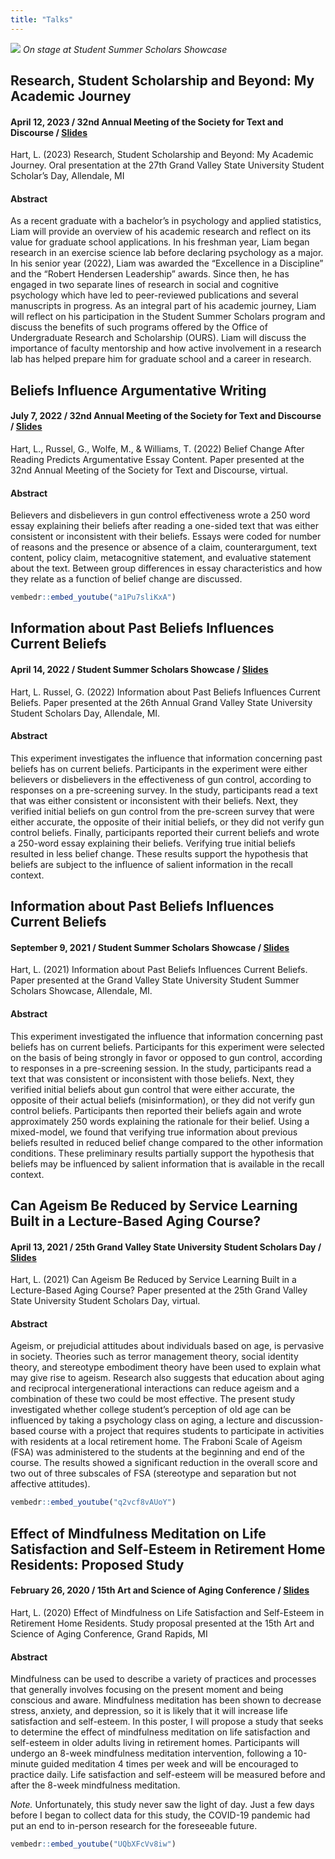 ```yaml
---
title: "Talks"
---
```


![](img/SummerScholarShowcase1.jpg)
*On stage at Student Summer Scholars Showcase*

## Research, Student Scholarship and Beyond: My Academic Journey

#### April 12, 2023 / 32nd Annual Meeting of the Society for Text and Discourse / [Slides](documents/SSD_2023.pptx)

Hart, L. (2023) Research, Student Scholarship and Beyond: My Academic Journey. Oral presentation at the 27th Grand Valley State University Student Scholar's Day, Allendale, MI

#### Abstract

As a recent graduate with a bachelor's in psychology and applied statistics, Liam will provide an overview of his academic research and reflect on its value for graduate school applications. In his freshman year, Liam began research in an exercise science lab before declaring psychology as a major. In his senior year (2022), Liam was awarded the “Excellence in a Discipline” and the “Robert Hendersen Leadership” awards. Since then, he has engaged in two separate lines of research in social and cognitive psychology which have led to peer-reviewed publications and several manuscripts in progress. As an integral part of his academic journey, Liam will reflect on his participation in the Student Summer Scholars program and discuss the benefits of such programs offered by the Office of Undergraduate Research and Scholarship (OURS). Liam will discuss the importance of faculty mentorship and how active involvement in a research lab has helped prepare him for graduate school and a career in research.

## Beliefs Influence Argumentative Writing

#### July 7, 2022 / 32nd Annual Meeting of the Society for Text and Discourse / [Slides](documents/STD_2022.pptx)

Hart, L., Russel, G., Wolfe, M., & Williams, T. (2022) Belief Change After Reading Predicts Argumentative Essay Content. Paper presented at the 32nd Annual Meeting of the Society for Text and Discourse, virtual.

#### Abstract

Believers and disbelievers in gun control effectiveness wrote a 250 word essay explaining their beliefs after reading a one-sided text that was either consistent or inconsistent with their beliefs. Essays were coded for number of reasons and the presence or absence of a claim, counterargument, text content, policy claim, metacognitive statement, and evaluative statement about the text. Between group differences in essay characteristics and how they relate as a function of belief change are discussed.

```r
vembedr::embed_youtube("a1Pu7sliKxA")
```

## Information about Past Beliefs Influences Current Beliefs

#### April 14, 2022 / Student Summer Scholars Showcase / [Slides](documents/SSD_2022.pptx)

Hart, L. Russel, G. (2022) Information about Past Beliefs Influences Current Beliefs. Paper presented at the 26th Annual Grand Valley State University Student Scholars Day, Allendale, MI.

#### Abstract

This experiment investigates the influence that information concerning past beliefs has on current beliefs. Participants in the experiment were either believers or disbelievers in the effectiveness of gun control, according to responses on a pre-screening survey. In the study, participants read a text that was either consistent or inconsistent with their beliefs. Next, they verified initial beliefs on gun control from the pre-screen survey that were either accurate, the opposite of their initial beliefs, or they did not verify gun control beliefs. Finally, participants reported their current beliefs and wrote a 250-word essay explaining their beliefs. Verifying true initial beliefs resulted in less belief change. These results support the hypothesis that beliefs are subject to the influence of salient information in the recall context.

## Information about Past Beliefs Influences Current Beliefs

#### September 9, 2021 / Student Summer Scholars Showcase / [Slides](documents/SSSS_2021.pptx)

Hart, L. (2021) Information about Past Beliefs Influences Current Beliefs. Paper presented at the Grand Valley State University Student Summer Scholars Showcase, Allendale, MI.

#### Abstract

This experiment investigated the influence that information concerning past beliefs has on current beliefs. Participants for this experiment were selected on the basis of being strongly in favor or opposed to gun control, according to responses in a pre-screening session. In the study, participants read a text that was consistent or inconsistent with those beliefs. Next, they verified initial beliefs about gun control that were either accurate, the opposite of their actual beliefs (misinformation), or they did not verify gun control beliefs. Participants then reported their beliefs again and wrote approximately 250 words explaining the rationale for their belief. Using a mixed-model, we found that verifying true information about previous beliefs resulted in reduced belief change compared to the other information conditions. These preliminary results partially support the hypothesis that beliefs may be influenced by salient information that is available in the recall context.

## Can Ageism Be Reduced by Service Learning Built in a Lecture-Based Aging Course?

#### April 13, 2021 / 25th Grand Valley State University Student Scholars Day / [Slides](documents/SSD_2021.pptx)

Hart, L. (2021) Can Ageism Be Reduced by Service Learning Built in a Lecture-Based Aging Course? Paper presented at the 25th Grand Valley State University Student Scholars Day, virtual.

#### Abstract

Ageism, or prejudicial attitudes about individuals based on age, is pervasive in society. Theories such as terror management theory, social identity theory, and stereotype embodiment theory have been used to explain what may give rise to ageism. Research also suggests that education about aging and reciprocal intergenerational interactions can reduce ageism and a combination of these two could be most effective. The present study investigated whether college student’s perception of old age can be influenced by taking a psychology class on aging, a lecture and discussion-based course with a project that requires students to participate in activities with residents at a local retirement home. The Fraboni Scale of Ageism (FSA) was administered to the students at the beginning and end of the course. The results showed a significant reduction in the overall score and two out of three subscales of FSA (stereotype and separation but not affective attitudes).

```r
vembedr::embed_youtube("q2vcf8vAUoY")
```

## Effect of Mindfulness Meditation on Life Satisfaction and Self-Esteem in Retirement Home Residents: Proposed Study

#### February 26, 2020 / 15th Art and Science of Aging Conference / [Slides](documents/MeditationPresentationAASA2020.pptx)

Hart, L. (2020) Effect of Mindfulness on Life Satisfaction and Self-Esteem in Retirement Home Residents. Study proposal presented at the 15th Art and Science of Aging Conference, Grand Rapids, MI

#### Abstract

Mindfulness can be used to describe a variety of practices and processes that generally involves focusing on the present moment and being conscious and aware. Mindfulness meditation has been shown to decrease stress, anxiety, and depression, so it is likely that it will increase life satisfaction and self-esteem. In this poster, I will propose a study that seeks to determine the effect of mindfulness meditation on life satisfaction and self-esteem in older adults living in retirement homes. Participants will undergo an 8-week mindfulness meditation intervention, following a 10-minute guided meditation 4 times per week and will be encouraged to practice daily. Life satisfaction and self-esteem will be measured before and after the 8-week mindfulness meditation.

*Note.* Unfortunately, this study never saw the light of day. Just a few days before I began to collect data for this study, the COVID-19 pandemic had put an end to in-person research for the foreseeable future.

```r
vembedr::embed_youtube("UQbXFcVv8iw")
```


